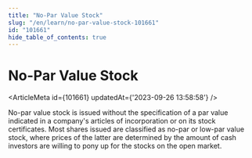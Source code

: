 ```yaml
---
title: "No-Par Value Stock"
slug: "/en/learn/no-par-value-stock-101661"
id: "101661"
hide_table_of_contents: true
---
```



# No-Par Value Stock

<ArticleMeta id={101661} updatedAt={'2023-09-26 13:58:58'} />
<div className='border-solid border-b border-t-0 my-4 border-[var(--ifm-color-gray-300)]' />

No-par value stock is issued without the specification of a par value indicated in a company's articles of incorporation or on its stock certificates. Most shares issued are classified as no-par or low-par value stock, where prices of the latter are determined by the amount of cash investors are willing to pony up for the stocks on the open market.
